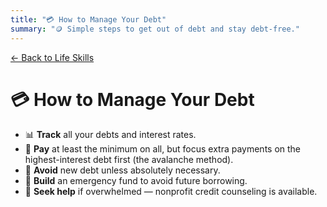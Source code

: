 ```yaml
---
title: "💳 How to Manage Your Debt"
summary: "🪙 Simple steps to get out of debt and stay debt-free."
---
```


[← Back to Life Skills](/lessons/life-skills)

# 💳 How to Manage Your Debt

- 📊 **Track** all your debts and interest rates.  
- 💸 **Pay** at least the minimum on all, but focus extra payments on the highest-interest debt first (the avalanche method).  
- 🚫 **Avoid** new debt unless absolutely necessary.  
- 🛟 **Build** an emergency fund to avoid future borrowing.  
- 🤝 **Seek help** if overwhelmed — nonprofit credit counseling is available.  
